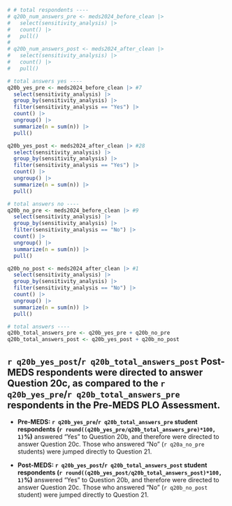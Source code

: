 
```r
# # total respondents ----
# q20b_num_answers_pre <- meds2024_before_clean |> 
#   select(sensitivity_analysis) |> 
#   count() |> 
#   pull()
# 
# q20b_num_answers_post <- meds2024_after_clean |> 
#   select(sensitivity_analysis) |> 
#   count() |> 
#   pull()

# total answers yes ----
q20b_yes_pre <- meds2024_before_clean |> #7
  select(sensitivity_analysis) |> 
  group_by(sensitivity_analysis) |>
  filter(sensitivity_analysis == "Yes") |> 
  count() |>
  ungroup() |> 
  summarize(n = sum(n)) |> 
  pull()

q20b_yes_post <- meds2024_after_clean |> #28
  select(sensitivity_analysis) |> 
  group_by(sensitivity_analysis) |>
  filter(sensitivity_analysis == "Yes") |> 
  count() |>
  ungroup() |> 
  summarize(n = sum(n)) |> 
  pull()

# total answers no ----
q20b_no_pre <- meds2024_before_clean |> #9
  select(sensitivity_analysis) |> 
  group_by(sensitivity_analysis) |>
  filter(sensitivity_analysis == "No") |> 
  count() |>
  ungroup() |> 
  summarize(n = sum(n)) |> 
  pull()

q20b_no_post <- meds2024_after_clean |> #1
  select(sensitivity_analysis) |> 
  group_by(sensitivity_analysis) |>
  filter(sensitivity_analysis == "No") |> 
  count() |>
  ungroup() |> 
  summarize(n = sum(n)) |> 
  pull()

# total answers ----
q20b_total_answers_pre <- q20b_yes_pre + q20b_no_pre
q20b_total_answers_post <- q20b_yes_post + q20b_no_post
```

::: {.callout-note}
## `r q20b_yes_post`/`r q20b_total_answers_post` Post-MEDS respondents were directed to answer Question 20c, as compared to the `r q20b_yes_pre`/`r q20b_total_answers_pre` respondents in the Pre-MEDS PLO Assessment.

- **Pre-MEDS: `r q20b_yes_pre`/`r q20b_total_answers_pre` student respondents (`r round((q20b_yes_pre/q20b_total_answers_pre)*100, 1)`%)** answered "Yes" to Question 20b, and therefore were directed to answer Question 20c. Those who answered "No" (`r q20a_no_pre` students) were jumped directly to Question 21. 

- **Post-MEDS: `r q20b_yes_post`/`r q20b_total_answers_post` student respondents (`r round((q20b_yes_post/q20b_total_answers_post)*100, 1)`%)** answered "Yes" to Question 20b, and therefore were directed to answer Question 20c. Those who answered "No" (`r q20b_no_post` student) were jumped directly to Question 21.
:::